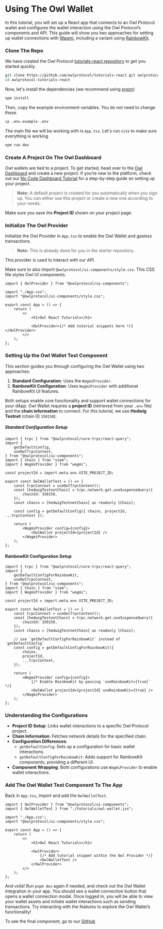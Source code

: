 
# Using The Owl Wallet

In this tutorial, you will set up a React app that connects to an Owl Protocol wallet and configures the wallet interaction using the Owl Protocol’s components and API. This guide will show you two approaches for setting up wallet connections with [Wagmi](https://wagmi.sh/), including a variant using [RainbowKit](https://www.rainbowkit.com/).

<Steps>

### Clone The Repo

We have created the Owl Protocol [tutorials-react repository](https://github.com/owlprotocol/tutorials-react.git) to get you started quickly.

```bash
git clone https://github.com/owlprotocol/tutorials-react.git owlprotocol-tutorials-react
cd owlprotocol-tutorials-react
```

Now, let's install the dependencies (we recommend using [pnpm](https://pnpm.io/))

```sh npm2yarn
npm install
```

Then, copy the example environment variables. You do not need to change these.

```bash
cp .env.example .env
```

The main file we will be working with is `App.tsx`. Let's run `vite` to make sure everything is working

```sh npm2yarn
npm run dev
```

### Create A Project On The Owl Dashboard

Owl wallets are tied to a project. To get started, head over to the [Owl Dashboard](https://dashboard.owlprotocol.xyz) and create a new project. If you’re new to the platform, check out our [No Code Dashboard Tutorial](../tutorials-dashboard/deploy-demo-project.mdx) for a step-by-step guide on setting up your project.

> **Note:** A default project is created for you automatically when you sign up. You can either use this project or create a new one according to your needs.

Make sure you save the **Project ID** shown on your project page.

### Initialize The Owl Provider

Initialize the Owl Provider in `App.tsx` to enable the Owl Wallet and gasless transactions.

> **Note:** This is already done for you in the starter repository.

This provider is used to interact with our API.

Make sure to also import `@owlprotocol/ui-components/style.css`. This CSS file styles Owl UI components.

```tsx
import { OwlProvider } from "@owlprotocol/ui-components";

import "./App.css";
import "@owlprotocol/ui-components/style.css";

export const App = () => {
    return (
        <>
            <h1>Owl React Tutorials</h1>

            <OwlProvider>{/* Add tutorial snippets here */}</OwlProvider>
        </>
    );
};
```

### Setting Up the Owl Wallet Test Component

This section guides you through configuring the Owl Wallet using two approaches:

1. **Standard Configuration**: Uses the `WagmiProvider`.
2. **RainbowKit Configuration**: Uses `WagmiProvider` with additional RainbowKit UI features.

Both setups enable core functionality and support wallet connections for your dApp. Owl Wallet requires a **project ID** (retrieved from your `.env` file) and the **chain information** to connect. For this tutorial, we use **Hedwig Testnet** (chain ID `150150`).

##### Standard Configuration Setup

```tsx
import { trpc } from "@owlprotocol/core-trpc/react-query";
import {
    getDefaultConfig,
    useOwlTrpcContext,
} from "@owlprotocol/ui-components";
import { Chain } from "viem";
import { WagmiProvider } from "wagmi";

const projectId = import.meta.env.VITE_PROJECT_ID;

export const OwlWalletTest = () => {
    const trpcContext = useOwlTrpcContext();
    const [hedwigTestnetChain] = trpc.network.get.useSuspenseQuery({
        chainId: 150150,
    });
    const chains = [hedwigTestnetChain] as readonly [Chain];

    const config = getDefaultConfig({ chains, projectId, ...trpcContext });

    return (
        <WagmiProvider config={config}>
            <OwlWallet projectId={projectId} />
        </WagmiProvider>
    );
};
```

#### RainbowKit Configuration Setup

```tsx
import { trpc } from "@owlprotocol/core-trpc/react-query";
import {
    getDefaultConfigForRainbowKit,
    useOwlTrpcContext,
} from "@owlprotocol/ui-components";
import { Chain } from "viem";
import { WagmiProvider } from "wagmi";

const projectId = import.meta.env.VITE_PROJECT_ID;

export const OwlWalletTest = () => {
    const trpcContext = useOwlTrpcContext();
    const [hedwigTestnetChain] = trpc.network.get.useSuspenseQuery({
        chainId: 150150,
    });
    const chains = [hedwigTestnetChain] as readonly [Chain];

    // use `getDefaultConfigForRainbowKit` instead of `getDefaultConfig`
    const config = getDefaultConfigForRainbowKit({
        chains,
        projectId,
        ...trpcContext,
    });

    return (
        <WagmiProvider config={config}>
            {/* Enable RainbowKit by passing `useRainbowKit={true}` */}
            <OwlWallet projectId={projectId} useRainbowKit={true} />
        </WagmiProvider>
    );
};
```

### Understanding the Configurations

-   **Project ID Setup**: Links wallet interactions to a specific Owl Protocol project.
-   **Chain Information**: Fetches network details for the specified chain.
-   **Configuration Differences**:
    -   `getDefaultConfig`: Sets up a configuration for basic wallet interactions.
    -   `getDefaultConfigForRainbowKit`: Adds support for RainbowKit components, providing a different UI.
-   **Component Wrapping**: Both configurations use `WagmiProvider` to enable wallet interactions.

### Add The Owl Wallet Test Component To The App

Back in `App.tsx`, import and add the `OwlWalletTest`.

```tsx
import { OwlProvider } from "@owlprotocol/ui-components";
import { OwlWalletTest } from "./tutorials/owl-wallet.jsx";

import "./App.css";
import "@owlprotocol/ui-components/style.css";

export const App = () => {
    return (
        <>
            <h1>Owl React Tutorials</h1>

            <OwlProvider>
                {/* Add tutorial snippet within the Owl Provider */}
                <OwlWalletTest />
            </OwlProvider>
        </>
    );
};
```

</Steps>

And voilà! Run `pnpm dev` again if needed, and check out the Owl Wallet integration in your app. You should see a wallet connection button that opens a wallet connection modal. Once logged in, you will be able to view your wallet assets and initiate wallet interactions such as sending transactions. Try interacting with the features to explore the Owl Wallet’s functionality!

To see the final component, go to our [GitHub](https://github.com/owlprotocol/tutorials-react/blob/main/src/tutorials/owl-wallet.tsx)
